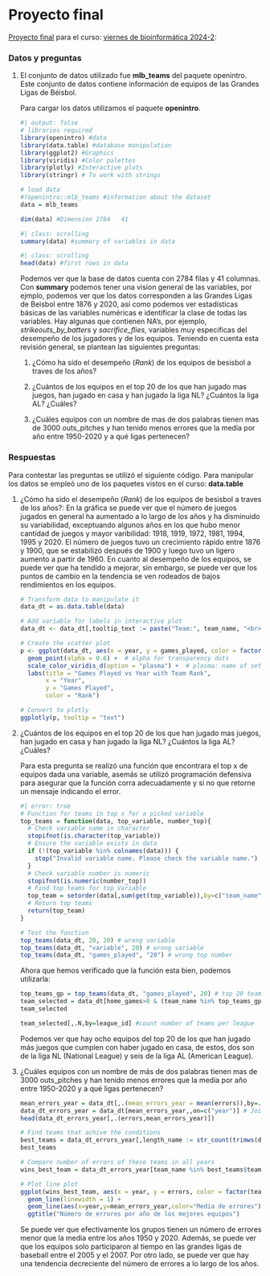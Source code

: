 # Proyecto final {.unnumbered}

[Proyecto final](https://eveliacoss.github.io/Defensiva_ggplot2024/Parte5.html) para el curso: [viernes de bioinformática 2024-2](https://github.com/EveliaCoss/ViernesBioinfo2024_parte2):

### Datos y preguntas

1.  El conjunto de datos utilizado fue **mlb_teams** del paquete openintro. Este conjunto de datos contiene información de equipos de las Grandes Ligas de Béisbol.

    Para cargar los datos utilizamos el paquete **openintro**.

    ```r
    #| output: false
    # libraries required
    library(openintro) #data
    library(data.table) #database manipulation
    library(ggplot2) #Graphics
    library(viridis) #Color palettes
    library(plotly) #Interactive plots
    library(stringr) # To work with strings

    # load data
    #?openintro::mlb_teams #information about the dataset
    data = mlb_teams
    ```

    ```r
    dim(data) #Dimension 2784   41
    ```

    ```r
    #| class: scrolling
    summary(data) #summary of variables in data
    ```

    ```r
    #| class: scrolling
    head(data) #first rows in data
    ```

    Podemos ver que la base de datos cuenta con 2784 filas y 41 columnas. Con **summary** podemos tener una vision general de las variables, por ejmplo, podemos ver que los datos corresponden a las Grandes Ligas de Beisbol entre 1876 y 2020, así como podemos ver estadísticas básicas de las variables numéricas e identificar la clase de todas las variables. Hay algunas que contienen NA's, por ejemplo, *strikeouts_by_batters* y *sacrifice_flies*, variables muy especificas del desempeño de los jugadores y de los equipos. Teniendo en cuenta esta revisión general, se plantean las siguientes preguntas:

    1.  ¿Cómo ha sido el desempeño (*Rank*) de los equipos de besisbol a traves de los años?

    2.  ¿Cuántos de los equipos en el top 20 de los que han jugado mas juegos, han jugado en casa y han jugado la liga NL? ¿Cuántos la liga AL? ¿Cuáles?

    3.  ¿Cuáles equipos con un nombre de mas de dos palabras tienen mas de 3000 outs_pitches y han tenido menos errores que la media por año entre 1950-2020 y a qué ligas pertenecen?

### Respuestas

Para contestar las preguntas se utilizó el siguiente código. Para manipular los datos se empleó uno de los paquetes vistos en el curso: **data.table**

1.  ¿Cómo ha sido el desempeño (*Rank*) de los equipos de besisbol a traves de los años?: En la gráfica se puede ver que el número de juegos jugados en general ha aumentado a lo largo de los años y ha disminuido su variabilidad, exceptuando algunos años en los que hubo menor cantidad de juegos y mayor varibilidad: 1918, 1919, 1972, 1981, 1994, 1995 y 2020. El número de juegos tuvo un crecimiento rápido entre 1876 y 1900, que se estabilizó después de 1900 y luego tuvo un ligero aumento a partir de 1960. En cuanto al desempeño de los equipos, se puede ver que ha tendido a mejorar, sin embargo, se puede ver que los puntos de cambio en la tendencia se ven rodeados de bajos rendimientos en los equipos.

    ```r
    # Transform data to manipulate it
    data_dt = as.data.table(data)

    # Add variable for labels in interactive plot
    data_dt <- data_dt[,tooltip_text := paste("Team:", team_name, "<br>Year:", year, "<br>Rank:", rank, "<br>Games Played:", games_played)]

    # Create the scatter plot
    p <- ggplot(data_dt, aes(x = year, y = games_played, color = factor(rank), text = tooltip_text)) +
      geom_point(alpha = 0.6) +  # alpha for transparency dots
      scale_color_viridis_d(option = "plasma") +  # plasma: name of set of colors
      labs(title = "Games Played vs Year with Team Rank",
           x = "Year",
           y = "Games Played",
           color = "Rank")

    # Convert to plotly
    ggplotly(p, tooltip = "text")
    ```

2.  ¿Cuántos de los equipos en el top 20 de los que han jugado mas juegos, han jugado en casa y han jugado la liga NL? ¿Cuántos la liga AL? ¿Cuáles?

    Para esta pregunta se realizó una función que encontrara el top x de equipos dada una variable, asemás se utilizó programación defensiva para asegurar que la función corra adecuadamente y si no que retorne un mensaje indicando el error.

    ```r
    #| error: true
    # Function for teams in top x for a picked variable
    top_teams = function(data, top_variable, number_top){
      # Check variable name in character
      stopifnot(is.character(top_variable))
      # Ensure the variable exists in data
      if (!(top_variable %in% colnames(data))) {
        stop("Invalid variable name. Please check the variable name.")
      }
      # Check variable number is numeric
      stopifnot(is.numeric(number_top))
      # Find top teams for top_Variable
      top_team = setorder(data[,sum(get(top_variable)),by=c("team_name")],V1)[1:number_top]
      # Return top teams
      return(top_team)
    }

    # Test the function
    top_teams(data_dt, 20, 20) # wrong variable
    top_teams(data_dt, "variable", 20) # wrong variable
    top_teams(data_dt, "games_played", "20") # wrong top number
    ```

    Ahora que hemos verificado que la función esta bien, podemos utilizarla:

    ```r
    top_teams_gp = top_teams(data_dt, "games_played", 20) # top 20 teams for games_played
    team_selected = data_dt[home_games>0 & (team_name %in% top_teams_gp$team_name),.(team_name,league_id)] # select from top teams those that achive the other conditions
    team_selected

    team_selected[,.N,by=league_id] #count number of teams per league
    ```

    Podemos ver que hay ocho equipos del top 20 de los que han jugado más juegos que cumplen con haber jugado en casa, de estos, dos son de la liga NL (National League) y seis de la liga AL (American League).

3.  ¿Cuáles equipos con un nombre de más de dos palabras tienen mas de 3000 outs_pitches y han tenido menos errores que la media por año entre 1950-2020 y a qué ligas pertenecen?

    ```r
    mean_errors_year = data_dt[,.(mean_errors_year = mean(errors)),by=.(year)] # calculate mean error per year
    data_dt_errors_year = data_dt[mean_errors_year,,on=c("year")] # Join mean error variable to original data base
    head(data_dt_errors_year[,.(errors,mean_errors_year)])

    # Find teams that achive the conditions
    best_teams = data_dt_errors_year[,length_name := str_count(trimws(data_dt$team_name)," ")][outs_pitches>3000 & errors<mean_errors_year & 1950<year & year<2020 & length_name>2,.(team_name,year,league_id)]
    best_teams

    # Compare number of errors of these teams in all years
    wins_best_team = data_dt_errors_year[team_name %in% best_teams$team_name,.(team_name,errors,year,mean_errors_year)]

    # Plot line plot
    ggplot(wins_best_team, aes(x = year, y = errors, color = factor(team_name))) +
      geom_line(linewidth = 1) + 
      geom_line(aes(x=year,y=mean_errors_year,color="Media de errores"), linewidth=1) +
      ggtitle("Número de errores por año de los mejores equipos")
    ```

    Se puede ver que efectivamente los grupos tienen un número de errores menor que la media entre los años 1950 y 2020. Además, se puede ver que los equipos solo participaron al tiempo en las grandes ligas de baseball entre el 2005 y el 2007. Por otro lado, se puede ver que hay una tendencia decreciente del número de errores a lo largo de los años.
